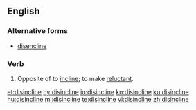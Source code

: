 ==English==

===Alternative forms===
* [[disencline]] {{qualifier|obsolete|rare}}

===Verb===
{{en-verb|disinclin|ing}}

# Opposite of to [[incline]]; to make [[reluctant]].

[[et:disincline]]
[[hy:disincline]]
[[io:disincline]]
[[kn:disincline]]
[[ku:disincline]]
[[hu:disincline]]
[[ml:disincline]]
[[te:disincline]]
[[vi:disincline]]
[[zh:disincline]]